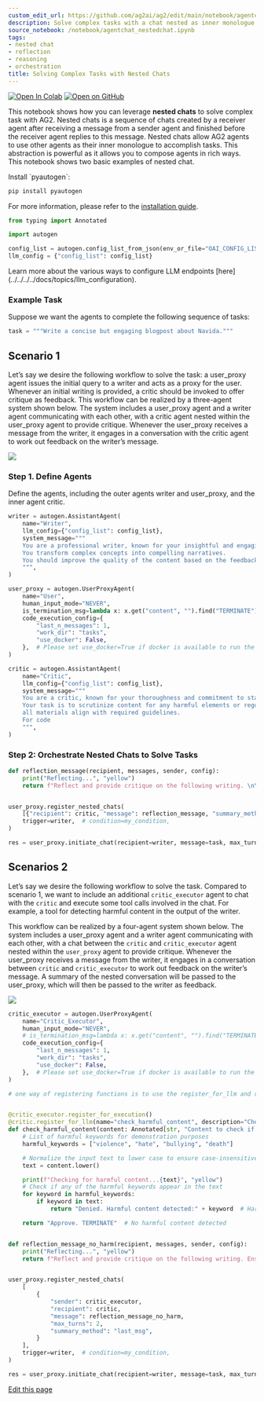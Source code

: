 ```yaml
---
custom_edit_url: https://github.com/ag2ai/ag2/edit/main/notebook/agentchat_nestedchat.ipynb
description: Solve complex tasks with a chat nested as inner monologue.
source_notebook: /notebook/agentchat_nestedchat.ipynb
tags:
- nested chat
- reflection
- reasoning
- orchestration
title: Solving Complex Tasks with Nested Chats
---
```


<a href="https://colab.research.google.com/github/ag2ai/ag2/blob/main/notebook/agentchat_nestedchat.ipynb" class="colab-badge" target="_blank"><img noZoom src="https://colab.research.google.com/assets/colab-badge.svg" alt="Open In Colab" /></a>
<a href="https://github.com/ag2ai/ag2/blob/main/notebook/agentchat_nestedchat.ipynb" class="github-badge" target="_blank"><img noZoom src="https://img.shields.io/badge/Open%20on%20GitHub-grey?logo=github" alt="Open on GitHub" /></a>




This notebook shows how you can leverage **nested chats** to solve
complex task with AG2. Nested chats is a sequence of chats created by a
receiver agent after receiving a message from a sender agent and
finished before the receiver agent replies to this message. Nested chats
allow AG2 agents to use other agents as their inner monologue to
accomplish tasks. This abstraction is powerful as it allows you to
compose agents in rich ways. This notebook shows two basic examples of
nested chat.


<div class="info Requirements">
<Info>
Install `pyautogen`:

```bash
pip install pyautogen
```

For more information, please refer to the [installation
guide](../../../../docs/user-guide/basic-concepts/installing-ag2).
</Info>
</div>

```python
from typing import Annotated

import autogen

config_list = autogen.config_list_from_json(env_or_file="OAI_CONFIG_LIST")
llm_config = {"config_list": config_list}
```


<div class="tip">
<Tip>
Learn more about the various ways to configure LLM endpoints
[here](../../../../docs/topics/llm_configuration).
</Tip>
</div>

### Example Task

Suppose we want the agents to complete the following sequence of tasks:

```python
task = """Write a concise but engaging blogpost about Navida."""
```

## Scenario 1

Let’s say we desire the following workflow to solve the task: a
user_proxy agent issues the initial query to a writer and acts as a
proxy for the user. Whenever an initial writing is provided, a critic
should be invoked to offer critique as feedback. This workflow can be
realized by a three-agent system shown below. The system includes a
user_proxy agent and a writer agent communicating with each other, with
a critic agent nested within the user_proxy agent to provide critique.
Whenever the user_proxy receives a message from the writer, it engages
in a conversation with the critic agent to work out feedback on the
writer’s message.

![](nested_chat_1.png)

### Step 1. Define Agents 

Define the agents, including the outer agents writer and user_proxy, and
the inner agent critic.

```python
writer = autogen.AssistantAgent(
    name="Writer",
    llm_config={"config_list": config_list},
    system_message="""
    You are a professional writer, known for your insightful and engaging articles.
    You transform complex concepts into compelling narratives.
    You should improve the quality of the content based on the feedback from the user.
    """,
)

user_proxy = autogen.UserProxyAgent(
    name="User",
    human_input_mode="NEVER",
    is_termination_msg=lambda x: x.get("content", "").find("TERMINATE") >= 0,
    code_execution_config={
        "last_n_messages": 1,
        "work_dir": "tasks",
        "use_docker": False,
    },  # Please set use_docker=True if docker is available to run the generated code. Using docker is safer than running the generated code directly.
)

critic = autogen.AssistantAgent(
    name="Critic",
    llm_config={"config_list": config_list},
    system_message="""
    You are a critic, known for your thoroughness and commitment to standards.
    Your task is to scrutinize content for any harmful elements or regulatory violations, ensuring
    all materials align with required guidelines.
    For code
    """,
)
```

### Step 2: Orchestrate Nested Chats to Solve Tasks

```python
def reflection_message(recipient, messages, sender, config):
    print("Reflecting...", "yellow")
    return f"Reflect and provide critique on the following writing. \n\n {recipient.chat_messages_for_summary(sender)[-1]['content']}"


user_proxy.register_nested_chats(
    [{"recipient": critic, "message": reflection_message, "summary_method": "last_msg", "max_turns": 1}],
    trigger=writer,  # condition=my_condition,
)

res = user_proxy.initiate_chat(recipient=writer, message=task, max_turns=2, summary_method="last_msg")
```

## Scenarios 2

Let’s say we desire the following workflow to solve the task. Compared
to scenario 1, we want to include an additional `critic_executor` agent
to chat with the `critic` and execute some tool calls involved in the
chat. For example, a tool for detecting harmful content in the output of
the writer.

This workflow can be realized by a four-agent system shown below. The
system includes a user_proxy agent and a writer agent communicating with
each other, with a chat between the `critic` and `critic_executor` agent
nested within the `user_proxy` agent to provide critique. Whenever the
user_proxy receives a message from the writer, it engages in a
conversation between `critic` and `critic_executor` to work out feedback
on the writer’s message. A summary of the nested conversation will be
passed to the user_proxy, which will then be passed to the writer as
feedback.

![](nested_chat_2.png)

```python
critic_executor = autogen.UserProxyAgent(
    name="Critic_Executor",
    human_input_mode="NEVER",
    # is_termination_msg=lambda x: x.get("content", "").find("TERMINATE") >= 0,
    code_execution_config={
        "last_n_messages": 1,
        "work_dir": "tasks",
        "use_docker": False,
    },  # Please set use_docker=True if docker is available to run the generated code. Using docker is safer than running the generated code directly.
)

# one way of registering functions is to use the register_for_llm and register_for_execution decorators


@critic_executor.register_for_execution()
@critic.register_for_llm(name="check_harmful_content", description="Check if content contain harmful keywords.")
def check_harmful_content(content: Annotated[str, "Content to check if harmful keywords."]):
    # List of harmful keywords for demonstration purposes
    harmful_keywords = ["violence", "hate", "bullying", "death"]

    # Normalize the input text to lower case to ensure case-insensitive matching
    text = content.lower()

    print(f"Checking for harmful content...{text}", "yellow")
    # Check if any of the harmful keywords appear in the text
    for keyword in harmful_keywords:
        if keyword in text:
            return "Denied. Harmful content detected:" + keyword  # Harmful content detected

    return "Approve. TERMINATE"  # No harmful content detected


def reflection_message_no_harm(recipient, messages, sender, config):
    print("Reflecting...", "yellow")
    return f"Reflect and provide critique on the following writing. Ensure it does not contain harmful content. You can use tools to check it. \n\n {recipient.chat_messages_for_summary(sender)[-1]['content']}"


user_proxy.register_nested_chats(
    [
        {
            "sender": critic_executor,
            "recipient": critic,
            "message": reflection_message_no_harm,
            "max_turns": 2,
            "summary_method": "last_msg",
        }
    ],
    trigger=writer,  # condition=my_condition,
)

res = user_proxy.initiate_chat(recipient=writer, message=task, max_turns=2, summary_method="last_msg")
```

<div className="edit-url-container">
    <a className="edit-url" href="https://github.com/ag2ai/ag2/edit/main/notebook/agentchat_nestedchat.ipynb" target='_blank'><Icon icon="pen" iconType="solid" size="13px"/> Edit this page</a>
</div>
